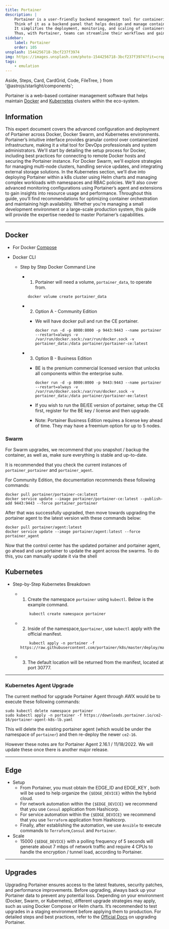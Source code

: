 ```yaml
---
title: Portainer
description: |
    Portainer is a user-friendly backend management tool for containerized applications, offering a visual interface for Docker and Kubernetes environments. 
    Think of it as a backend panel that helps design and manage container infrastructure within Docker and Kubernetes.
    It simplifies the deployment, monitoring, and scaling of containers, making it easier to manage complex infrastructure.
    Thus, with Portainer, teams can streamline their workflows and gain full control over their containerized ecosystem.
sidebar:
    label: Portainer
    order: 105
unsplash: 1544256718-3bcf237f3974
img: https://images.unsplash.com/photo-1544256718-3bcf237f3974?fit=crop&w=1400&h=700&q=75
tags:
    - emulation
---
```


  Aside,
  Steps,
  Card,
  CardGrid,
  Code,
  FileTree,
} from '@astrojs/starlight/components';



<Aside>

Portainer is a web-based container management software that helps maintain [Docker](https://kbve.com/application/docker/) and [Kubernetes](https://kbve.com/application/kubernetes/) clusters within the eco-system.

</Aside>

## Information

This expert document covers the advanced configuration and deployment of Portainer across Docker, Docker Swarm, and Kubernetes environments.
Portainer’s intuitive interface provides granular control over containerized infrastructure, making it a vital tool for DevOps professionals and system administrators.
We'll start by detailing the setup process for Docker, including best practices for connecting to remote Docker hosts and securing the Portainer instance.
For Docker Swarm, we'll explore strategies for managing multi-node clusters, handling service updates, and integrating external storage solutions.
In the Kubernetes section, we'll dive into deploying Portainer within a k8s cluster using Helm charts and managing complex workloads with namespaces and RBAC policies.
We'll also cover advanced monitoring configurations using Portainer’s agent and extensions to gain insights into resource usage and performance.
Throughout this guide, you’ll find recommendations for optimizing container orchestration and maintaining high availability.
Whether you're managing a small development environment or a large-scale production system, this guide will provide the expertise needed to master Portainer’s capabilities.

---

<Adsense />

## Docker

-   For Docker [Compose](https://kbve.com/application/portainer#compose)

-   Docker CLI

    -   Step by Step Docker Command Line

        -   1. Portainer will need a volume, `portainer_data`, to operate from.

            ```shell
            docker volume create portainer_data
            ```

        -   2. Option A - Community Edition

            -   We will have docker pull and run the CE portainer.

                ```shell
                docker run -d -p 8000:8000 -p 9443:9443 --name portainer --restart=always -v /var/run/docker.sock:/var/run/docker.sock -v portainer_data:/data portainer/portainer-ce:latest
                ```

        -   3. Option B - Business Edition

            -   BE is the premium commercial licensed version that unlocks all components within the enterprise suite.

                ```shell
                docker run -d -p 8000:8000 -p 9443:9443 --name portainer --restart=always -v /var/run/docker.sock:/var/run/docker.sock -v portainer_data:/data portainer/portainer-ee:latest
                ```

            -   If you wish to run the BE/EE version of portainer, setup the CE first, register for the BE key / license and then upgrade.
            -   Note: Portainer Business Edition requires a license key ahead of time. They may have a freemium option for up to 5 nodes.

### Swarm

For Swarm upgrades, we recommend that you snapshot / backup the container, as well as, make sure everything is stable and up-to-date.

It is recommended that you check the current instances of `portainer_portainer` and `portainer_agent`.

For Community Edition, the documentation recommends these following commands:

```shell
docker pull portainer/portainer-ce:latest
docker service update --image portainer/portainer-ce:latest --publish-add 9443:9443 --force portainer_portainer
```

After that was successfully upgraded, then move towards upgrading the portainer agent to the latest version with these commands below:

```shell
docker pull portainer/agent:latest
docker service update --image portainer/agent:latest --force portainer_agent
```

Now that the control center has the updated portainer and portainer agent, go ahead and use portainer to update the agent across the swarms.
To do this, you can manually update it via the shell

## Kubernetes

-   Step-by-Step Kubernetes Breakdown

    -   1. Create the namespace `portainer` using `kubectl`. Below is the example command.

        ```shell
            kubectl create namespace portainer
        ```

    -   2. Inside of the namespace,`$portainer`, use `kubectl` apply with the official manifest.

        ```shell
            kubectl apply -n portainer -f https://raw.githubusercontent.com/portainer/k8s/master/deploy/manifests/portainer/portainer.yaml
        ```

    -   3. The default location will be returned from the manifest, located at port 30777.

---

### Kubernetes Agent Upgrade

The current method for upgrade Portainer Agent through AWX would be to execute these following commands:

```shell
sudo kubectl delete namespace portainer
sudo kubectl apply -n portainer -f https://downloads.portainer.io/ce2-16/portainer-agent-k8s-lb.yaml
```

This will delete the existing portainer agent (which would be under the namespace of `portainer`) and then re-deploy the newer `ce2-16`.

However these notes are for Portainer Agent 2.16.1 / 11/18/2022. We will update these once there is another major release.

---

## Edge

-   Setup
    -   From Portainer, you must obtain the EDGE_ID and EDGE_KEY , both will be used to help organize the `{$EDGE_DEVICE}` within the hybrid cloud.
    -   For network automation within the `{$EDGE_DEVICE}` we recommend that you use `Consul` application from Hashicorp.
    -   For service automation within the `{$EDGE_DEVICE}` we recommend that you use `Terraform` application from Hashicorp.
    -   Finally, after establishing the automation, we use `Ansible` to execute commands to `Terraform`,`Consul` and `Portainer`.
-   Scale
    -   15000 `{$EDGE_DEVICE}` with a polling frequency of 5 seconds will generate about 7 mbps of network traffic and require 4 CPUs to handle the encryption / tunnel load, according to Portainer.

---

## Upgrades

Upgrading Portainer ensures access to the latest features, security patches, and performance improvements.
Before upgrading, always back up your Portainer data to prevent any potential loss.
Depending on your environment (Docker, Swarm, or Kubernetes), different upgrade strategies may apply, such as using Docker Compose or Helm charts. It’s recommended to test upgrades in a staging environment before applying them to production. For detailed steps and best practices, refer to the [Official Docs](https://docs.portainer.io/start/upgrade/) on upgrading Portainer.
